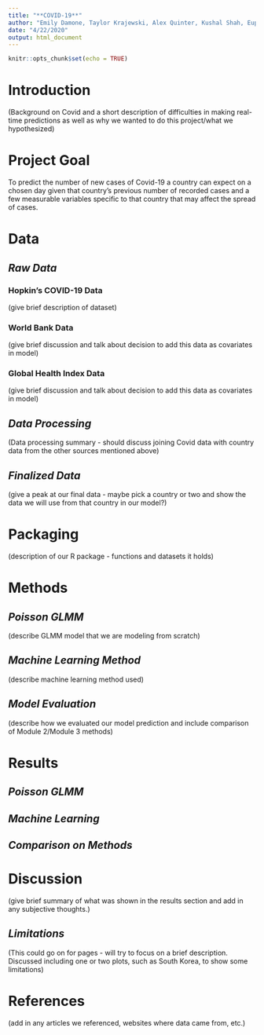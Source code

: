 ```yaml
---
title: "**COVID-19**"
author: "Emily Damone, Taylor Krajewski, Alex Quinter, Kushal Shah, Euphy Wu, Jonathan Zhang"
date: "4/22/2020"
output: html_document
---
```


```r
knitr::opts_chunk$set(echo = TRUE)
```

# **Introduction**
(Background on Covid and a short description of difficulties in making real-time predictions as well as why we wanted to do this project/what we hypothesized)

# **Project Goal**

To predict the number of new cases of Covid-19 a country can expect on a chosen day given that country's previous number of recorded cases and a few measurable variables specific to that country that may affect the spread of cases.


# **Data**

## *Raw Data*


### Hopkin’s COVID-19 Data
(give brief description of dataset)

### World Bank Data
(give brief discussion and talk about decision to add this data as covariates in model)

### Global Health Index Data
(give brief discussion and talk about decision to add this data as covariates in model)

## *Data Processing*
(Data processing summary - should discuss joining Covid data with country data from the other sources mentioned above)

## *Finalized Data*
(give a peak at our final data - maybe pick a country or two and show the data we will use from that country in our model?)

# **Packaging**
(description of our R package - functions and datasets it holds)

# **Methods**

## *Poisson GLMM*
(describe GLMM model that we are modeling from scratch)

## *Machine Learning Method*
(describe machine learning method used)

## *Model Evaluation*
(describe how we evaluated our model prediction and include comparison of Module 2/Module 3 methods)

# **Results**

## *Poisson GLMM*

## *Machine Learning*

## *Comparison on Methods*

# **Discussion**
(give brief summary of what was shown in the results section and add in any subjective thoughts.)

## *Limitations*
(This could go on for pages - will try to focus on a brief description. Discussed including one or two plots, such as South Korea, to show some limitations)

# **References**
(add in any articles we referenced, websites where data came from, etc.)